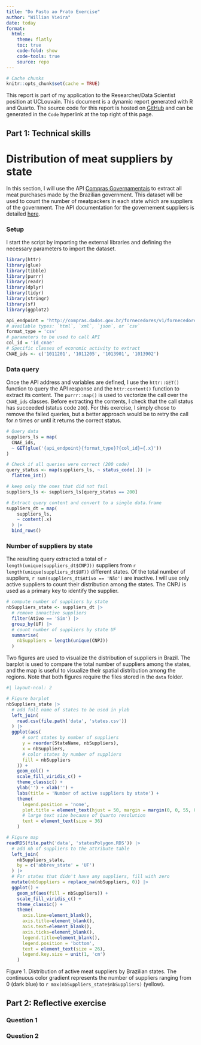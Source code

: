 ```yaml
---
title: "Do Pasto ao Prato Exercise"
author: "Willian Vieira"
date: today
format:
  html:
    theme: flatly
    toc: true
    code-fold: show
    code-tools: true
    source: repo
---
```


```r
# Cache chunks
knitr::opts_chunk$set(cache = TRUE)
```

This report is part of my application to the Researcher/Data Scientist position at UCLouvain.
This document is a dynamic report generated with R and Quarto. The source code for this report is hosted on [GitHub](https://github.com/willvieira/pasto-prato-task) and can be generated in the `Code` hyperlink at the top right of this page.


::: {.panel-tabset}

## Part 1: Technical skills

# Distribution of meat suppliers by state

In this section, I will use the API [Compras Governamentais](https://compras.dados.gov.br/docs/home.html) to extract all meat purchases made by the Brazilian government.
This dataset will be used to count the number of meatpackers in each state which are suppliers of the government.
The API documentation for the governement suppliers is detailed [here](https://compras.dados.gov.br/docs/fornecedores/v1/fornecedores.html).

### Setup

I start the script by importing the external libraries and defining the necessary parameters to import the dataset.

```r
library(httr)
library(glue)
library(tibble)
library(purrr)
library(readr)
library(dplyr)
library(tidyr)
library(stringr)
library(sf)
library(ggplot2)
```

```r
api_endpoint = 'http://compras.dados.gov.br/fornecedores/v1/fornecedores.'
# available types: `html`, `xml`, `json`, or `csv`
format_type = 'csv'
# parameters to be used to call API
col_id = 'id_cnae'
# Specific classes of economic activity to extract
CNAE_ids <- c('1011201', '1011205', '1013901', '1013902')
```

### Data query

Once the API address and variables are defined, I use the `httr::GET()` function to query the API response and the `httr:content()` function to extract its content.
The `purrr::map()` is used to vectorize the call over the `CNAE_ids` classes.
Before extracting the contents, I check that the call status has succeeded (status code `200`). For this exercise, I simply chose to remove the failed queries, but a better approach would be to retry the call for $n$ times or until it returns the correct status.

```r
# Query data
suppliers_ls = map(
  CNAE_ids,
  ~ GET(glue('{api_endpoint}{format_type}?{col_id}={.x}'))
)

# Check if all queries were correct (200 code)
query_status <- map(suppliers_ls, ~ status_code(.)) |>
  flatten_int()

# keep only the ones that did not fail
suppliers_ls <- suppliers_ls[query_status == 200]

# Extract query content and convert to a single data.frame
suppliers_dt = map(
    suppliers_ls,
    ~ content(.x)
  ) |>
  bind_rows()
```


### Number of suppliers by state

The resulting query extracted a total of `r length(unique(suppliers_dt$CNPJ))` suppliers from `r length(unique(suppliers_dt$UF))` different states. Of the total number of suppliers, `r sum(suppliers_dt$Ativo == 'Não')` are inactive. I will use only active suppliers to count their distribution among the states. The CNPJ is used as a primary key to identify the supplier.

```r
# compute number of suppliers by state
nbSuppliers_state <- suppliers_dt |>
  # remove innactive suppliers
  filter(Ativo == 'Sim') |>
  group_by(UF) |>
  # count number of suppliers by state UF
  summarise(
    nbSuppliers = length(unique(CNPJ))
  )
```

Two figures are used to visualize the distribution of suppliers in Brazil.
The barplot is used to compare the total number of suppliers among the states, and the map is useful to visualize their spatial distribution among the regions.
Note that both figures require the files stored in the `data` folder.

::: {#figBarMap}

```r
#| layout-ncol: 2

# Figure barplot
nbSuppliers_state |>
  # add full name of states to be used in ylab
  left_join(
    read.csv(file.path('data', 'states.csv'))
  ) |>
  ggplot(aes(
      # sort states by number of suppliers
      y = reorder(StateName, nbSuppliers),
      x = nbSuppliers,
      # color states by number of suppliers
      fill = nbSuppliers
    )) +
    geom_col() +
    scale_fill_viridis_c() +
    theme_classic() +
    ylab('') + xlab('') +
    labs(title = 'Number of active suppliers by state') +
    theme(
      legend.position = 'none',
      plot.title = element_text(hjust = 50, margin = margin(0, 0, 55, 0)),
      # large text size because of Quarto resolution
      text = element_text(size = 36)
    )

# Figure map
readRDS(file.path('data', 'statesPolygon.RDS')) |>
  # add nb of suppliers to the attribute table
  left_join(
    nbSuppliers_state,
    by = c('abbrev_state' = 'UF')
  ) |>
  # For states that didn't have any suppliers, fill with zero
  mutate(nbSuppliers = replace_na(nbSuppliers, 0)) |>
  ggplot() +
    geom_sf(aes(fill = nbSuppliers)) +
    scale_fill_viridis_c() +
    theme_classic() +
    theme(
      axis.line=element_blank(),
      axis.title=element_blank(),
      axis.text=element_blank(),
      axis.ticks=element_blank(),
      legend.title=element_blank(),
      legend.position = 'bottom',
      text = element_text(size = 26),
      legend.key.size = unit(1, 'cm')
    )
```

Figure 1. Distribution of active meat suppliers by Brazilian states. The continuous color gradient represents the number of suppliers ranging from 0 (dark blue) to `r max(nbSuppliers_state$nbSuppliers)` (yellow).

:::

## Part 2: Reflective exercise

### Question 1


### Question 2

:::
